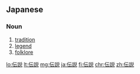 ==Japanese==
{{ja-kanjitab|でん|せつ|yomi=on}}

===Noun===
{{ja-noun|でんせつ}}

# [[tradition]]
# [[legend]]
# [[folklore]]

[[lo:伝説]]
[[lt:伝説]]
[[mg:伝説]]
[[ja:伝説]]
[[fi:伝説]]
[[chr:伝説]]
[[zh:伝説]]